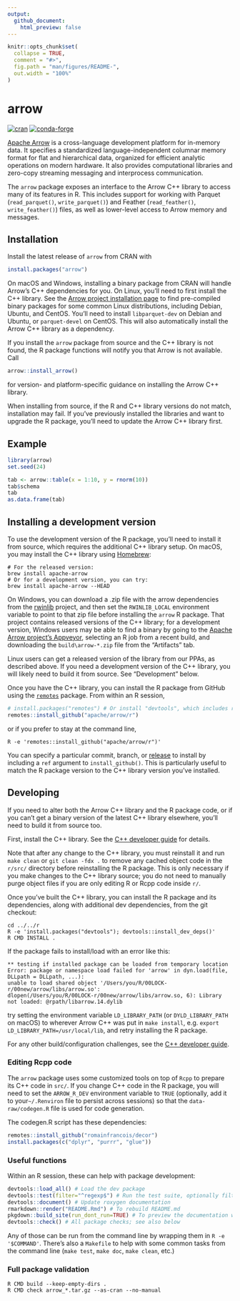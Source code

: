 ```yaml
---
output:
  github_document:
    html_preview: false
---
```


<!-- README.md is generated from README.Rmd. Please edit that file -->

```r
knitr::opts_chunk$set(
  collapse = TRUE,
  comment = "#>",
  fig.path = "man/figures/README-",
  out.width = "100%"
)
```
# arrow

[![cran](https://www.r-pkg.org/badges/version-last-release/arrow)](https://cran.r-project.org/package=arrow) [![conda-forge](https://img.shields.io/conda/vn/conda-forge/r-arrow.svg)](https://anaconda.org/conda-forge/r-arrow)

[Apache Arrow](https://arrow.apache.org/) is a cross-language development platform for in-memory data. It specifies a standardized language-independent columnar memory format for flat and hierarchical data, organized for efficient analytic operations on modern hardware. It also provides computational libraries and zero-copy streaming messaging and interprocess communication.

The `arrow` package exposes an interface to the Arrow C++ library to access many of its features in R. This includes support for working with Parquet (`read_parquet()`, `write_parquet()`) and Feather (`read_feather()`, `write_feather()`) files, as well as lower-level access to Arrow memory and messages.

## Installation

Install the latest release of `arrow` from CRAN with

```r
install.packages("arrow")
```

On macOS and Windows, installing a binary package from CRAN will handle Arrow's C++ dependencies for you. On Linux, you'll need to first install the C++ library. See the [Arrow project installation page](https://arrow.apache.org/install/) to find pre-compiled binary packages for some common Linux distributions, including Debian, Ubuntu, and CentOS. You'll need to install `libparquet-dev` on Debian and Ubuntu, or `parquet-devel` on CentOS. This will also automatically install the Arrow C++ library as a dependency.

If you install the `arrow` package from source and the C++ library is not found, the R package functions will notify you that Arrow is not available. Call

```r
arrow::install_arrow()
```

for version- and platform-specific guidance on installing the Arrow C++ library.

When installing from source, if the R and C++ library versions do not match, installation may fail. If you've previously installed the libraries and want to upgrade the R package, you'll need to update the Arrow C++ library first.  

## Example

```r
library(arrow)
set.seed(24)

tab <- arrow::table(x = 1:10, y = rnorm(10))
tab$schema
tab
as.data.frame(tab)
```

## Installing a development version

To use the development version of the R package, you'll need to install it from source, which requires the additional C++ library setup. On macOS, you may install the C++ library using [Homebrew](https://brew.sh/):

```shell
# For the released version:
brew install apache-arrow
# Or for a development version, you can try:
brew install apache-arrow --HEAD
```

On Windows, you can download a .zip file with the arrow dependencies from the [rwinlib](https://github.com/rwinlib/arrow/releases) project, and then set the `RWINLIB_LOCAL` environment variable to point to that zip file before installing the `arrow` R package. That project contains released versions of the C++ library; for a development version, Windows users may be able to find a binary by going to the [Apache Arrow project's Appveyor](https://ci.appveyor.com/project/ApacheSoftwareFoundation/arrow), selecting an R job from a recent build, and downloading the `build\arrow-*.zip` file from the "Artifacts" tab.

Linux users can get a released version of the library from our PPAs, as described above. If you need a development version of the C++ library, you will likely need to build it from source. See "Development" below.

Once you have the C++ library, you can install the R package from GitHub using the [`remotes`](https://remotes.r-lib.org/) package. From within an R session,

```r
# install.packages("remotes") # Or install "devtools", which includes remotes
remotes::install_github("apache/arrow/r")
```

or if you prefer to stay at the command line,

```shell
R -e 'remotes::install_github("apache/arrow/r")'
```

You can specify a particular commit, branch, or [release](https://github.com/apache/arrow/releases) to install by including a `ref` argument to `install_github()`. This is particularly useful to match the R package version to the C++ library version you've installed.

## Developing

If you need to alter both the Arrow C++ library and the R package code, or if
you can't get a binary version of the latest C++ library elsewhere, you'll need
to build it from source too.

First, install the C++ library. See the [C++ developer
guide](https://arrow.apache.org/docs/developers/cpp.html) for details.

Note that after any change to the C++ library, you must reinstall it and run
`make clean` or `git clean -fdx .` to remove any cached object code in the `r/src/`
directory before reinstalling the R package. This is only necessary if you make changes to the C++ library source; you do not need to manually purge object files if you are only editing R or Rcpp code inside `r/`.

Once you've built the C++ library, you can install the R package and its
dependencies, along with additional dev dependencies, from the git checkout:

```shell
cd ../../r
R -e 'install.packages("devtools"); devtools::install_dev_deps()'
R CMD INSTALL .
```

If the package fails to install/load with an error like this:

```
** testing if installed package can be loaded from temporary location
Error: package or namespace load failed for 'arrow' in dyn.load(file, DLLpath = DLLpath, ...):
unable to load shared object '/Users/you/R/00LOCK-r/00new/arrow/libs/arrow.so':
dlopen(/Users/you/R/00LOCK-r/00new/arrow/libs/arrow.so, 6): Library not loaded: @rpath/libarrow.14.dylib
```

try setting the environment variable `LD_LIBRARY_PATH` (or `DYLD_LIBRARY_PATH`
on macOS) to wherever Arrow C++ was put in `make install`, e.g. `export
LD_LIBRARY_PATH=/usr/local/lib`, and retry installing the R package.

For any other build/configuration challenges, see the [C++ developer
guide](https://arrow.apache.org/docs/developers/cpp.html#building).

### Editing Rcpp code

The `arrow` package uses some customized tools on top of `Rcpp` to prepare its
C++ code in `src/`. If you change C++ code in the R package, you will need to
set the `ARROW_R_DEV` environment variable to `TRUE` (optionally, add it to
your`~/.Renviron` file to persist across sessions) so that the
`data-raw/codegen.R` file is used for code generation.

The codegen.R script has these dependencies:

```r
remotes::install_github("romainfrancois/decor")
install.packages(c("dplyr", "purrr", "glue"))
```

### Useful functions

Within an R session, these can help with package development:

```r
devtools::load_all() # Load the dev package
devtools::test(filter="^regexp$") # Run the test suite, optionally filtering file names
devtools::document() # Update roxygen documentation
rmarkdown::render("README.Rmd") # To rebuild README.md
pkgdown::build_site(run_dont_run=TRUE) # To preview the documentation website
devtools::check() # All package checks; see also below
```

Any of those can be run from the command line by wrapping them in `R -e
'$COMMAND'`. There's also a `Makefile` to help with some common tasks from the
command line (`make test`, `make doc`, `make clean`, etc.)

### Full package validation

```shell
R CMD build --keep-empty-dirs .
R CMD check arrow_*.tar.gz --as-cran --no-manual
```

[1]: https://github.com/apache/arrow/blob/master/docs/source/developers/cpp.rst
